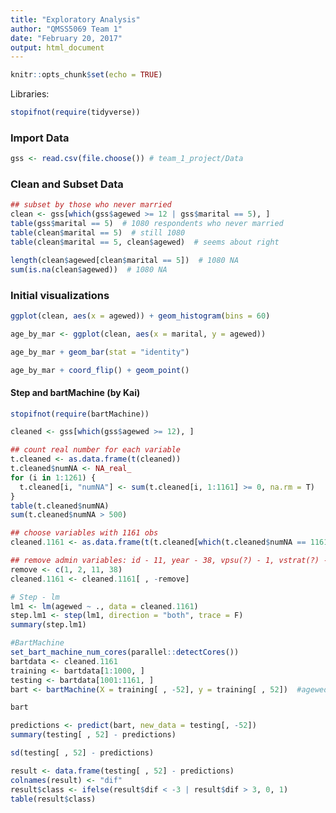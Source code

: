 ---
title: "Exploratory Analysis"
author: "QMSS5069 Team 1"
date: "February 20, 2017"
output: html_document
---

```{r setup, include=FALSE}
knitr::opts_chunk$set(echo = TRUE)
```

Libraries:
```{r, message=FALSE, warning=TRUE}
stopifnot(require(tidyverse))
```


### Import Data
```{r}
gss <- read.csv(file.choose()) # team_1_project/Data
```

### Clean and Subset Data
```{r}
## subset by those who never married
clean <- gss[which(gss$agewed >= 12 | gss$marital == 5), ]
table(gss$marital == 5)  # 1080 respondents who never married
table(clean$marital == 5)  # still 1080
table(clean$marital == 5, clean$agewed)  # seems about right

length(clean$agewed[clean$marital == 5])  # 1080 NA
sum(is.na(clean$agewed))  # 1080 NA

```

### Initial visualizations
```{r}
ggplot(clean, aes(x = agewed)) + geom_histogram(bins = 60)

age_by_mar <- ggplot(clean, aes(x = marital, y = agewed))

age_by_mar + geom_bar(stat = "identity")

age_by_mar + coord_flip() + geom_point()

```


#### Step and bartMachine (by Kai)
```{r}
stopifnot(require(bartMachine))

cleaned <- gss[which(gss$agewed >= 12), ]

## count real number for each variable
t.cleaned <- as.data.frame(t(cleaned))
t.cleaned$numNA <- NA_real_
for (i in 1:1261) {    
  t.cleaned[i, "numNA"] <- sum(t.cleaned[i, 1:1161] >= 0, na.rm = T)
}
table(t.cleaned$numNA)
sum(t.cleaned$numNA > 500)

## choose variables with 1161 obs
cleaned.1161 <- as.data.frame(t(t.cleaned[which(t.cleaned$numNA == 1161), 1:1161]))

## remove admin variables: id - 11, year - 38, vpsu(?) - 1, vstrat(?) - 2
remove <- c(1, 2, 11, 38)
cleaned.1161 <- cleaned.1161[ , -remove]

# Step - lm
lm1 <- lm(agewed ~ ., data = cleaned.1161)
step.lm1 <- step(lm1, direction = "both", trace = F)
summary(step.lm1)

#BartMachine
set_bart_machine_num_cores(parallel::detectCores())
bartdata <- cleaned.1161
training <- bartdata[1:1000, ]
testing <- bartdata[1001:1161, ]
bart <- bartMachine(X = training[ , -52], y = training[ , 52])  #agewed = 847 in raw data-remove

bart

predictions <- predict(bart, new_data = testing[, -52])
summary(testing[ , 52] - predictions)

sd(testing[ , 52] - predictions)

result <- data.frame(testing[ , 52] - predictions)
colnames(result) <- "dif"
result$class <- ifelse(result$dif < -3 | result$dif > 3, 0, 1)
table(result$class)
```

